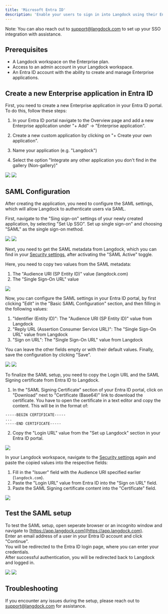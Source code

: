 ```yaml
---
title: 'Microsoft Entra ID'
description: 'Enable your users to sign in into Langdock using their Entra ID (formerly Azure Active Directory) accounts via SAML.'
---
```

Note: You can also reach out to support@langdock.com to set up your SSO integration with assistance.

 ## Prerequisites
- A Langdock workspace on the Enterprise plan.
- Access to an admin account in your Langdock workspace.
- An Entra ID account with the ability to create and manage Enterprise applications.

## Create a new Enterprise application in Entra ID
First, you need to create a new Enterprise application in your Entra ID portal.  <br />
To do this, follow these steps:

1. In your Entra ID portal navigate to the Overview page and add a new Enterprise application under "+ Add" -> "Enterprise application".

2. Create a new custom application by clicking on "+ Create your own application".

3. Name your application (e.g. "Langdock")

4. Select the option "Integrate any other application you don't find in the gallery (Non-gallery)"

<img src="/images/frame-1.png"/>
<img src="/images/frame-2.png"/>

## SAML Configuration
After creating the application, you need to configure the SAML settings, which will allow Langdock to authenticate users via SAML.

First, navigate to the "Sing sign-on" settings of your newly created application, by selecting "Set Up SSO". Set up single sign-on" and choosing "SAML" as the single sign-on method.

<img src="/images/frame-3.png"/>
<img src="/images/frame-4.png"/>

Next, you need to get the SAML metadata from Langdock, which you can find in your [Security settings](https://app.langdock.com/workspace/security), after activating the "SAML Active" toggle.

Here, you need to copy two values from the SAML metadata:

1. The "Audience URI (SP Entity ID)" value (langdock.com)
2. The "Single Sign-On URL" value

<img src="/images/frame-5.png"/>

Now, you can configure the SAML settings in your Entra ID portal, by first clicking "Edit" in the "Basic SAML Configuration" section, and then filling in the following values:

1. "Identifier (Entity ID)": The "Audience URI (SP Entity ID)" value from Langdock
2. "Reply URL (Assertion Consumer Service URL)": The "Single Sign-On URL" value from Langdock
3. "Sign on URL": The "Single Sign-On URL" value from Langdock

You can leave the other fields empty or with their default values. Finally, save the configuration by clicking "Save".

<img src="/images/frame-6.png"/>
<img src="/images/frame-7.png"/>

To finalize the SAML setup, you need to copy the Login URL and the SAML Signing certificate from Entra ID to Langdock.

1. In the "SAML Signing Certificate" section of your Entra ID portal, click on "Download" next to "Certificate (Base64)" link to download the certificate. You have to open the certificate in a text editor and copy the content. This will be in the format of:

```
-----BEGIN CERTIFICATE-----
...
-----END CERTIFICATE-----
```

2. Copy the "Login URL" value from the "Set up Langdock" section in your Entra ID portal.

<img src="/images/frame-8.png"/>

In your Langdock workspace, navigate to the [Security settings](https://app.langdock.com/workspace/security) again and paste the copied values into the respective fields:

1. Fill in the "Issuer" field with the Audience URI specified earlier (`langdock.com`).
2. Paste the "Login URL" value from Entra ID into the "Sign on URL" field.
3. Paste the SAML Signing certificate content into the "Certificate" field.

<img src="/images/frame-9.png"/>

## Test the SAML setup

To test the SAML setup, open seperate browser or an incognito window and navigate to [https://app.langdock.com](https://app.langdock.com). <br />
Enter an email address of a user in your Entra ID account and click "Continue". <br />
You will be redirected to the Entra ID login page, where you can enter your credentials. <br />
After successful authentication, you will be redirected back to Langdock and logged in.

<img src="/images/frame-10.png"/>
<img src="/images/frame-11.png"/>

## Troubleshooting

If you encounter any issues during the setup, please reach out to support@langdock.com for assistance.
